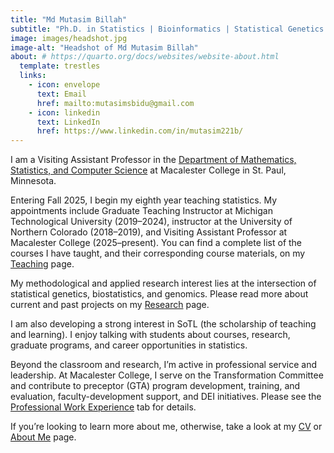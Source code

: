 ```yaml
---
title: "Md Mutasim Billah"
subtitle: "Ph.D. in Statistics | Bioinformatics | Statistical Genetics | Biostatistics | Machine Learning | Deep Learning"
image: images/headshot.jpg
image-alt: "Headshot of Md Mutasim Billah"
about: # https://quarto.org/docs/websites/website-about.html
  template: trestles
  links:
    - icon: envelope
      text: Email
      href: mailto:mutasimsbidu@gmail.com
    - icon: linkedin
      text: LinkedIn
      href: https://www.linkedin.com/in/mutasim221b/
---
```


I am a Visiting Assistant Professor in the [Department of Mathematics, Statistics, and Computer Science](https://www.macalester.edu/mscs/) at Macalester College in St. Paul, Minnesota.

Entering Fall 2025, I begin my eighth year teaching statistics. My appointments include Graduate Teaching Instructor at Michigan Technological University (2019–2024), instructor at the University of Northern Colorado (2018–2019), and Visiting Assistant Professor at Macalester College (2025–present). You can find a complete list of the courses I have taught, and their corresponding course materials, on my [Teaching](teaching.qmd) page. 


My methodological and applied research interest lies at the intersection of statistical genetics, biostatistics, and genomics. Please read more about current and past projects on my [Research](research.qmd) page.

I am also developing a strong interest in SoTL (the scholarship of teaching and learning). I enjoy talking with students about courses, research, graduate programs, and career opportunities in statistics. 

Beyond the classroom and research, I’m active in professional service and leadership. At Macalester College, I serve on the Transformation Committee and contribute to preceptor (GTA) program development, training, and evaluation, faculty-development support, and DEI initiatives. Please see the [Professional Work Experience](professional.qmd) tab for details.


If you're looking to learn more about me, otherwise, take a look at my [CV](cv/cv.pdf) or [About Me](about.qmd) page.
